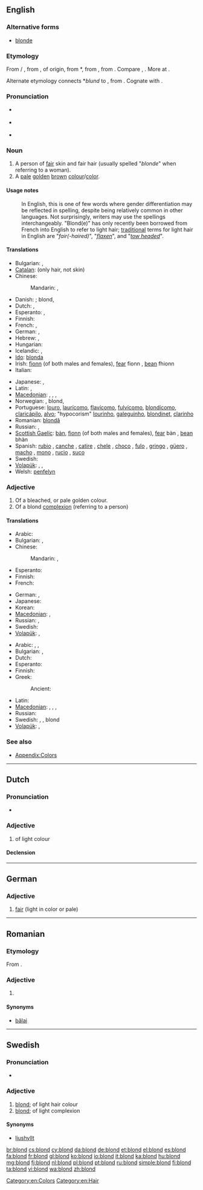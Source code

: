==English==
{{rfc|this is not consistent with either the entry for "blonde" or the usage facts in the US for which blond is more common and is often used in a gender-neutral way}}
===Alternative forms===
* [[blonde]]

===Etymology===
{{rfscript|Deva}}
From {{etyl|frm}} {{term|blond|lang=fr}} {{m}} / {{term|blonde|lang=fr}} {{f}}, from {{etyl|fro}} {{term|blond|blond, blont|lang=fro}}, of {{etyl|gem}} origin, from {{etyl|frk}} *{{term||blund|a mixed color between golden and light-brown|lang=frk}}, from {{proto|Germanic|blundaz|mixed, blinding|lang=en}}, from {{proto|Indo-European|bʰlendʰ-|to become turbid, see badly, go blind|lang=en}}. Compare {{etyl|ang|-}} {{term|blondenfeax|''blonden''feax|grey-haired|lang=ang}}, {{ang}} {{term|blandan||to mix|lang=ang}}. More at {{l|en|blend}}.

Alternate etymology connects {{frk}} *''blund'' to {{proto|Germanic|blundaz|blond|lang=en}}, from {{proto|Indo-European|bʰl̥ndʰ-||bʰlendʰ-|blond, red-haired|lang=en}}. Cognate with {{sa}} {{term|ब्रध्न||tr=bradhná|ruddy, pale red, yellowish|lang=sa}}.

===Pronunciation===
* {{a|RP}} {{IPA|/blɒnd/}}
* {{a|US}} {{IPA|/blɑːnd/}}
* {{rhymes|ɒnd}}

===Noun===
{{en-noun}}

# A person of [[fair]] skin and fair hair (usually spelled "''blonde''" when referring to a woman).
# A [[pale]] [[golden]] [[brown]] [[colour]]/[[color]].

====Usage notes====
: In English, this is one of few words where gender differentiation may be reflected in spelling, despite being relatively common in other languages. Not surprisingly, writers may use the spellings interchangeably. "Blond(e)" has only recently been borrowed from French into English to refer to light hair; [[traditional]] terms for light hair in English are "''fair(-haired)''", "''[[flaxen]]''", and "''[[towhead|tow headed]]''".

====Translations====
{{trans-top|fair skinned/haired person}}
* Bulgarian: {{t-|bg|блондин|m|tr=blondín}}, {{t-|bg|блондинка|f|tr=blondínka}}
* [[Catalan]]: {{t+|ca|ros|m}} (only hair, not skin)
* Chinese:
*: Mandarin: {{t|zh|金髮|sc=Hani}}, {{t|zh|金发|tr=jīnfà|sc=Hani}} {{qualifier|blond hair}}
* Danish: {{t|da|lyshåret}}; blond, {{t|da|blondine}}
* Dutch: {{t+|nl|blond}}, {{t+|nl|blondine}}
* Esperanto: {{t-|eo|blondulo|xs=Esperanto}}, {{t-|eo|blondulino|xs=Esperanto}}
* Finnish: {{t+|fi|vaaleaverikkö}}
* French: {{t+|fr|blond}}, {{t+|fr|blonde}}
* German: {{t|de|Blond|m}}, {{t|de|Blondine|f}}
* Hebrew: {{t|he|בלונדיני|m|tr=blondyni|sc=Hebr}}, {{t|he|בלונדינית|f|tr=blondynit|sc=Hebr}}
* Hungarian: {{t+|hu|szőke}}
* Icelandic: {{t|is|ljóshærður|m}},  {{t|is|ljóshærð|f}}
* [[Ido]]: [[blonda]]
* Irish: [[fionn]] (of both males and females), [[fear#Irish|fear]] fionn {{m}}, [[bean#Irish|bean]] fhionn {{f}}
* Italian: {{t+|it|biondo}}
{{trans-mid}}
* Japanese: {{t|ja|ブロンド|tr=burondo|sc=Jpan}}, {{t|ja|金髪|tr=きんぱつ, kinpatsu|sc=Jpan}} {{qualifier|blond hair}}
* Latin: {{t|la|flavicomus|alt=flāvicomus}}, {{t-|la|fulvus}}
* [[Macedonian]]: {{t|mk|русокос|m|tr=rúsokos}},  {{t-|mk|плав|m|tr=plav}},  {{t|mk|русокоса|f|tr=rusókosa}},  {{t-|mk|плава|f|tr=pláva}}
* Norwegian: {{t|no|lys(håret)}}, blond, {{t|no|blondine}}
* Portuguese: [[louro]], [[laurícomo]], [[flavícomo]], [[fulvícomo]], [[blondícomo]], [[claricápilo]], [[alvo]]; "hypocorism" [[lourinho]], [[galeguinho]], [[blondinet]], [[clarinho]]
* Romanian: [[blondă]]
* Russian: {{t+|ru|блондин|m|tr=blondín}}, {{t+|ru|блондинка|f|tr=blondínka}}
* [[Scottish Gaelic]]: [[bàn]], [[fionn]] (of both males and females), [[fear#Scottish Gaelic|fear]] bàn {{m}}, [[bean#Scottish Gaelic|bean]] bhàn {{f}}
* Spanish: [[rubio]] {{m}}, [[canche]] {{m}} {{qualifier|Guatemala}}, [[catire]] {{m}} {{qualifier|Venezuela}}, [[chele]] {{m}} {{qualifier|El Salvador|Honduras|Nicaragua}}, [[choco]] {{m}} {{qualifier|Bolivia}}, [[fulo]] {{m}} {{qualifier|Panama}}, [[gringo]] {{m}} {{qualifier|Peru}}, [[güero]] {{m}} {{qualifier|Mexico}}, [[macho]] {{m}} {{qualifier|Costa Rica}}, [[mono]] {{m}} {{qualifier|Colombia}}, [[rucio]] {{m}} {{qualifier|Chile}}, [[suco]] {{m}} {{qualifier|Ecuador}}
* Swedish: {{t+|sv|blondin}}
* [[Volapük]]: {{qualifier|male or female}} {{t|vo|blonan}}, {{qualifier|male}} {{t|vo|hiblonan}}, {{qualifier|female}} {{t|vo|jiblonan}}
* Welsh: [[penfelyn]]
{{trans-bottom}}

===Adjective===
{{en-adj|er|more}}

# Of a bleached, or pale golden colour.
# Of a blond [[complexion]] (referring to a person)

====Translations====
{{trans-top|colour}}
* Arabic: {{t|ar|أشقر|tr='áshqar|sc=Arab}}
* Bulgarian: {{t|bg|рус}},  {{t+|bg|светъл}}
* Chinese:
*: Mandarin: {{t|zh|金髮|sc=Hani}}, {{t|zh|金发|tr=jīnfà|sc=Hani}}
* Esperanto: {{t-|eo|blonda|xs=Esperanto}}
* Finnish: {{t+|fi|vaalea}}
* French: {{t|fr|blond}}
{{trans-mid}}
* German: {{t|de|blond}}, {{t|de|hell}}
* Japanese: {{t|ja|金髪|tr=きんぱつの, kinpatsu-no|alt=金髪の|sc=Jpan}}
* Korean: {{t|ko|금발|tr=geumbar-ui|alt=금발의|sc=Kore}}
* [[Macedonian]]: {{t|mk|руса|f|tr=rúsa}},  {{t-|mk|плава|f|tr=pláva}}
* Russian: {{t+|ru|светлый|tr=svétlyj}}, {{t|ru|русый|tr=rúsyj|sc=Cyrl}}
* Swedish: {{t-|sv|blond}}
* [[Volapük]]: {{t|vo|blonik}}, {{qualifier|obsolete}} {{t|vo|blönik}}
{{trans-bottom}}

{{trans-top|person's complexion}}
* Arabic: {{t|ar|أشقر|m|tr='áshqar}},  {{t|ar|شقراء|f|tr=shaqraa'}},  {{t|ar|شقر|p|tr=shuqr}}
* Bulgarian: {{t|bg|рус}},  {{t+|bg|светъл}}
* Dutch: {{t|nl|blond}}
* Esperanto: {{t-|eo|blonda|xs=Esperanto}}
* Finnish: {{t+|fi|vaalea}}
* Greek:
*: Ancient: {{tø|grc|ξανθός|sc=polytonic}}
{{trans-mid}}
* Latin: {{t|la|favus}}
* [[Macedonian]]: {{t|mk|светол|m|tr=svétol}},  {{t|mk|белолик|m|tr=bélolik}},  {{t|mk|светла|f|tr=svétla}},  {{t|mk|белолика|f|tr=belólika}}
* Russian: {{t+|ru|белый|tr=bélyj}}
* Swedish: {{t|sv|ljus}}, {{t|sv|ljushyad}}, blond
* [[Volapük]]: {{t|vo|blonik}}, {{qualifier|obsolete}} {{t|vo|blönik}}
{{trans-bottom}}

===See also===
* [[Appendix:Colors]]

[[Category:en:Colors]]
[[Category:en:Hair]]

----

==Dutch==

===Pronunciation===
* {{audio|Nl-blond.ogg|audio}}

===Adjective===
{{nl-adj}}

# of light colour {{gloss|usually said about light hair colour, but it can also refer to beer}}

====Declension====
{{nl-decl-adj}}

----

==German==

===Adjective===
{{infl|de|adjective}}

# [[fair]] (light in color or pale)

{{tbot entry|German|fair|2010|March|de}}

----

==Romanian==

===Etymology===
From {{etyl|fr|ro}} {{term|blond|lang=fr}}.

===Adjective===
{{ro-adj}}

# {{l|en|blond}}

====Synonyms====
* [[bălai]]

----

==Swedish==

===Pronunciation===
* {{audio|Sv-blond.ogg|audio}}

===Adjective===
{{infl|sv|adjective}}
{{sv-adj-reg|n=blont}}

# [[#English|blond]]; of light hair colour
# [[#English|blond]]; of light complexion

====Synonyms====
* {{sense|of light complexion}}  [[ljushyllt]]

[[br:blond]]
[[cs:blond]]
[[cy:blond]]
[[da:blond]]
[[de:blond]]
[[et:blond]]
[[el:blond]]
[[es:blond]]
[[fa:blond]]
[[fr:blond]]
[[gl:blond]]
[[ko:blond]]
[[io:blond]]
[[it:blond]]
[[ka:blond]]
[[hu:blond]]
[[mg:blond]]
[[fj:blond]]
[[nl:blond]]
[[pl:blond]]
[[pt:blond]]
[[ru:blond]]
[[simple:blond]]
[[fi:blond]]
[[ta:blond]]
[[vi:blond]]
[[wa:blond]]
[[zh:blond]]